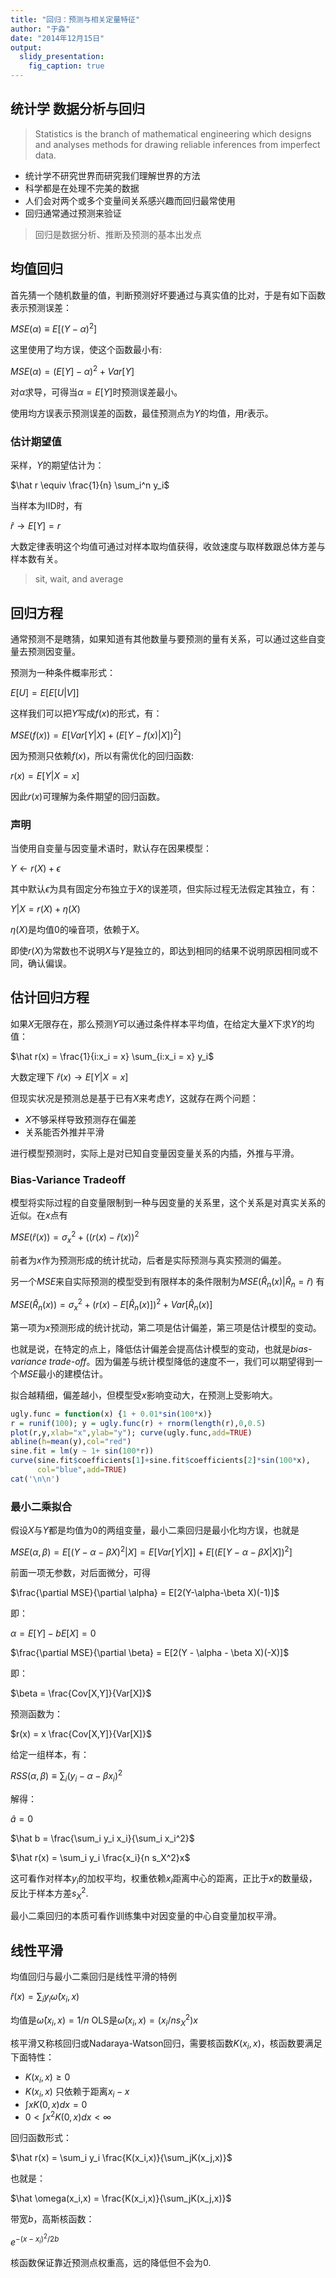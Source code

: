 ```yaml
---
title: "回归：预测与相关定量特征"
author: "于淼"
date: "2014年12月15日"
output:
  slidy_presentation:
    fig_caption: true
---
```


## 统计学 数据分析与回归

> Statistics is the branch of mathematical engineering which designs and analyses methods for drawing reliable inferences from imperfect data.

- 统计学不研究世界而研究我们理解世界的方法
- 科学都是在处理不完美的数据
- 人们会对两个或多个变量间关系感兴趣而回归最常使用
- 回归通常通过预测来验证

> 回归是数据分析、推断及预测的基本出发点

## 均值回归

首先猜一个随机数量的值，判断预测好坏要通过与真实值的比对，于是有如下函数表示预测误差：

$MSE(\alpha) \equiv E[(Y - \alpha)^2]$

这里使用了均方误，使这个函数最小有:

$MSE(\alpha) = (E[Y]-\alpha)^2 + Var[Y]$

对$\alpha$求导，可得当$\alpha = E[Y]$时预测误差最小。

使用均方误表示预测误差的函数，最佳预测点为$Y$的均值，用$r$表示。

### 估计期望值

采样，$Y$的期望估计为：

$\hat r \equiv \frac{1}{n} \sum_i^n y_i$

当样本为IID时，有

$\hat r \rightarrow E[Y] = r$

大数定律表明这个均值可通过对样本取均值获得，收敛速度与取样数跟总体方差与样本数有关。

> sit, wait, and average

## 回归方程

通常预测不是瞎猜，如果知道有其他数量与要预测的量有关系，可以通过这些自变量去预测因变量。

预测为一种条件概率形式：

$E[U] = E[E[U|V]]$

这样我们可以把$Y$写成$f(x)$的形式，有：

$MSE(f(x)) = E[Var[Y|X]+(E[Y - f(x)|X])^2]$

因为预测只依赖$f(x)$，所以有需优化的回归函数:

$r(x) = E[Y|X = x]$

因此$r(x)$可理解为条件期望的回归函数。

### 声明

当使用自变量与因变量术语时，默认存在因果模型：

$Y \leftarrow r(X) + \epsilon$

其中默认$\epsilon$为具有固定分布独立于$X$的误差项，但实际过程无法假定其独立，有：

$Y|X = r(X) + \eta(X)$

$\eta(X)$是均值0的噪音项，依赖于$X$。

即使$r(X)$为常数也不说明$X$与$Y$是独立的，即达到相同的结果不说明原因相同或不同，确认偏误。

## 估计回归方程

如果$X$无限存在，那么预测$Y$可以通过条件样本平均值，在给定大量$X$下求$Y$的均值：

$\hat r(x) = \frac{1}{i:x_i  = x} \sum_{i:x_i = x} y_i$

大数定理下 $\hat r(x) \rightarrow E[Y|X=x]$

但现实状况是预测总是基于已有$X$来考虑$Y$，这就存在两个问题：

- $X$不够采样导致预测存在偏差
- 关系能否外推并平滑

进行模型预测时，实际上是对已知自变量因变量关系的内插，外推与平滑。

### Bias-Variance Tradeoff

模型将实际过程的自变量限制到一种与因变量的关系里，这个关系是对真实关系的近似。在$x$点有

$MSE(\hat r(x)) = \sigma_x^2 + ((r(x) - \hat r(x))^2$

前者为$x$作为预测形成的统计扰动，后者是实际预测与真实预测的偏差。

另一个$MSE$来自实际预测的模型受到有限样本的条件限制为$MSE(\hat R_n (x)| \hat R_n = \hat r)$ 有

$MSE(\hat R_n(x)) = \sigma_x^2 + (r(x) - E[\hat R_n(x)])^2 + Var[\hat R_n(x)]$

第一项为$x$预测形成的统计扰动，第二项是估计偏差，第三项是估计模型的变动。

也就是说，在特定的点上，降低估计偏差会提高估计模型的变动，也就是*bias-variance trade-off*。因为偏差与统计模型降低的速度不一，我们可以期望得到一个$MSE$最小的建模估计。

拟合越精细，偏差越小，但模型受$x$影响变动大，在预测上受影响大。

```r
ugly.func = function(x) {1 + 0.01*sin(100*x)}
r = runif(100); y = ugly.func(r) + rnorm(length(r),0,0.5)
plot(r,y,xlab="x",ylab="y"); curve(ugly.func,add=TRUE)
abline(h=mean(y),col="red")
sine.fit = lm(y ~ 1+ sin(100*r))
curve(sine.fit$coefficients[1]+sine.fit$coefficients[2]*sin(100*x),
      col="blue",add=TRUE)
cat('\n\n') 
```

### 最小二乘拟合

假设$X$与$Y$都是均值为0的两组变量，最小二乘回归是最小化均方误，也就是

$MSE(\alpha,\beta) = E[(Y-\alpha-\beta X)^2|X] = E[Var[Y|X]]+E[(E[Y-\alpha-\beta X|X])^2]$

前面一项无参数，对后面微分，可得

$\frac{\partial MSE}{\partial \alpha} = E[2(Y-\alpha-\beta X)(-1)]$

即：

$\alpha = E[Y] - b E[X] = 0$

$\frac{\partial MSE}{\partial \beta} = E[2(Y - \alpha - \beta X)(-X)]$

即：

$\beta = \frac{Cov[X,Y]}{Var[X]}$

预测函数为：

$r(x) = x \frac{Cov[X,Y]}{Var[X]}$

给定一组样本，有：

$RSS(\alpha,\beta) \equiv \sum_i(y_i - \alpha - \beta x_i)^2$

解得：

$\hat a = 0$

$\hat b = \frac{\sum_i y_i x_i}{\sum_i x_i^2}$

$\hat r(x) = \sum_i y_i \frac{x_i}{n s_X^2}x$

这可看作对样本$y_i$的加权平均，权重依赖$x_i$距离中心的距离，正比于$x$的数量级，反比于样本方差$s_X^2$.

最小二乘回归的本质可看作训练集中对因变量的中心自变量加权平滑。

## 线性平滑

均值回归与最小二乘回归是线性平滑的特例

$\hat r(x)=\sum_i y_i \hat \omega (x_i,x)$

均值是$\hat \omega(x_i,x) = 1/n$ OLS是$\hat \omega(x_i,x) = (x_i/ns_X^2)x$

核平滑又称核回归或Nadaraya-Watson回归，需要核函数$K(x_i,x)$，核函数要满足下面特性：

- $K(x_i,x)\geq 0$
- $K(x_i,x)$ 只依赖于距离$x_i - x$
- $\int x K(0,x) dx = 0$
- $0 < \int x^2 K(0,x) dx < \infty$

回归函数形式：

$\hat r(x) = \sum_i y_i \frac{K(x_i,x)}{\sum_jK(x_j,x)}$

也就是：

$\hat \omega(x_i,x) = \frac{K(x_i,x)}{\sum_jK(x_j,x)}$

带宽$b$，高斯核函数：

$e^{-(x-x_i)^2/2b}$

核函数保证靠近预测点权重高，远的降低但不会为0.